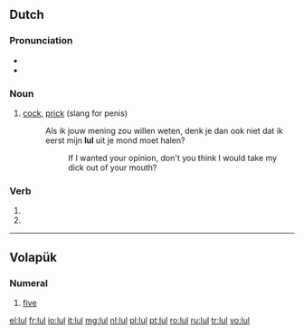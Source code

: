 ==Dutch==

===Pronunciation===
* {{IPA|[lʏl]|lang=nl}}
* {{audio|Nl-lul.ogg|Audio}}

===Noun===
{{nl-noun|g=m|lullen|lulletje}}

# {{vulgar|lang=nl}} [[cock]], [[prick]] (slang for penis)
#: Als ik jouw mening zou willen weten, denk je dan ook niet dat ik eerst mijn '''lul''' uit je mond moet halen?
#:: If I wanted your opinion, don't you think I would take my dick out of your mouth?

===Verb===
{{infl|nl}}

# {{nl-verb-form|p=1|n=sg|t=pres|m=ind|lullen}}
# {{nl-verb-form|m=imp|lullen}}

----

==Volapük==
{{cardinalbox|vo|4|5|6|fol|mäl}}

===Numeral===
{{infl|vo|numeral}}

# {{cardinal|lang=vo}} [[five]]

[[el:lul]]
[[fr:lul]]
[[io:lul]]
[[it:lul]]
[[mg:lul]]
[[nl:lul]]
[[pl:lul]]
[[pt:lul]]
[[ro:lul]]
[[ru:lul]]
[[tr:lul]]
[[vo:lul]]